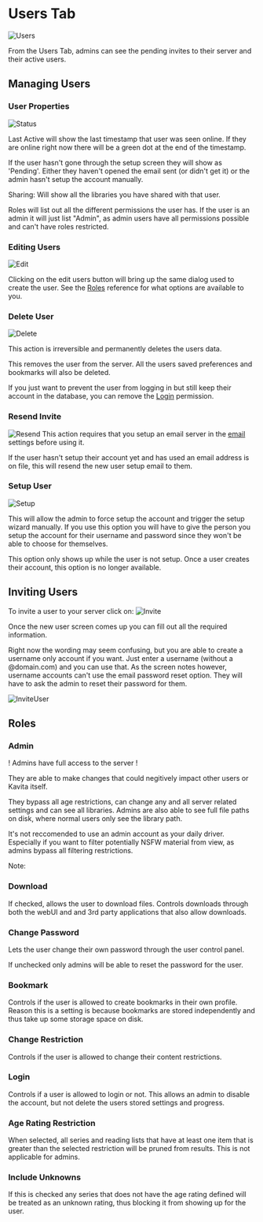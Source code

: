 
# Users Tab

![Users](../../../public/guides/admin-settings/admin-settings-users.png "Users page in Admin Settings")

From the Users Tab, admins can see the pending invites to their server and their active users. 


## Managing Users

### User Properties
![Status](../../../public/guides/admin-settings/admin-settings-users-status.png "User Status")

Last Active will show the last timestamp that user was seen online. If they are online right now there will be a green dot at the end of the timestamp. 

If the user hasn't gone through the setup screen they will show as 'Pending'. Either they haven't opened the email sent (or didn't get it) or the admin hasn't setup the account manually.

Sharing: Will show all the libraries you have shared with that user. 

Roles will list out all the different permissions the user has. If the user is an admin it will just list "Admin", as admin users have all permissions possible and can't have roles restricted. 

### Editing Users 
![Edit](../../../public/guides/admin-settings/admin-settings-users-edit.png "Edit User Button")

Clicking on the edit users button will bring up the same dialog used to create the user. See the [Roles](#roles) reference for what options are available to you.

### Delete User
![Delete](../../../public/guides/admin-settings/admin-settings-users-delete.png "Delete User Button")

<Callout type="error" emoji="️⚠️">
  This action is irreversible and permanently deletes the users data.  
</Callout>

This removes the user from the server. All the users saved preferences and bookmarks will also be deleted. 

If you just want to prevent the user from logging in but still keep their account in the database, you can remove the [Login](#login) permission.

### Resend Invite
![Resend](../../../public/guides/admin-settings/admin-settings-users-resend.png "Resend Invite Button")
<Callout type="info">
  This action requires that you setup an email server in the [email](/guides/admin-settings/email) settings before using it.
</Callout>

If the user hasn't setup their account yet and has used an email address is on file, this will resend the new user setup email to them.


### Setup User
![Setup](../../../public/guides/admin-settings/admin-settings-users-setup.png "Setup Users Button")

This will allow the admin to force setup the account and trigger the setup wizard manually. If you use this option you will have to give the person you setup the account for their username and password since they won't be able to choose for themselves. 

This option only shows up while the user is not setup. Once a user creates their account, this option is no longer available. 


## Inviting Users

To invite a user to your server click on: ![Invite](../../../public/guides/admin-settings/admin-settings-users-invite.png "Invite User Button")

Once the new user screen comes up you can fill out all the required information.

Right now the wording may seem confusing, but you are able to create a username only account if you want. Just enter a username (without a @domain.com) and you can use that. As the screen notes however, username accounts can't use the email password reset option. They will have to ask the admin to reset their password for them. 


![InviteUser](../../../public/guides/admin-settings/admin-settings-users-create-user.png "Invite User Screen")

## Roles

### Admin

<Callout type="error" emoji="️⚠️">
  ! Admins have full access to the server ! <br/>
  
  They are able to make changes that could negitively impact other users or Kavita itself. 
</Callout>

They bypass all age restrictions, can change any and all server related settings and can see all libraries. Admins are also able to see full file paths on disk, where normal users only see the library path. 

It's not reccomended to use an admin account as your daily driver. Especially if you want to filter potentially NSFW material from view, as admins bypass all filtering restrictions.


Note: 

### Download

If checked, allows the user to download files. Controls downloads through both the webUI and and 3rd party applications that also allow downloads.

### Change Password

Lets the user change their own password through the user control panel.

If unchecked only admins will be able to reset the password for the user.

### Bookmark

Controls if the user is allowed to create bookmarks in their own profile. Reason this is a setting is because bookmarks are stored independently and thus take up some storage space on disk. 

### Change Restriction

Controls if the user is allowed to change their content restrictions. 

### Login

Controls if a user is allowed to login or not. This allows an admin to disable the account, but not delete the users stored settings and progress. 

### Age Rating Restriction

When selected, all series and reading lists that have at least one item that is greater than the selected restriction will be pruned from results. This is not applicable for admins.

### Include Unknowns

If this is checked any series that does not have the age rating defined will be treated as an unknown rating, thus blocking it from showing up for the user. 